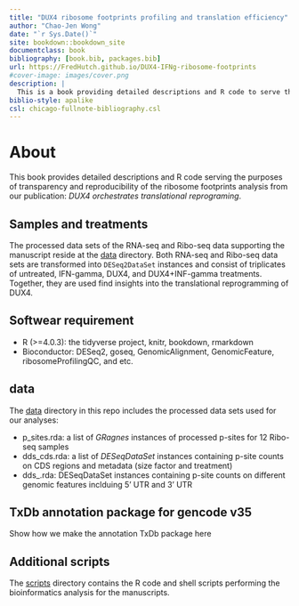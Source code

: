 ```yaml
--- 
title: "DUX4 ribosome footprints profiling and translation efficiency"
author: "Chao-Jen Wong"
date: "`r Sys.Date()`"
site: bookdown::bookdown_site
documentclass: book
bibliography: [book.bib, packages.bib]
url: https://FredHutch.github.io/DUX4-IFNg-ribosome-footprints
#cover-image: images/cover.png
description: |
  This is a book providing detailed descriptions and R code to serve the purposed of transparency and reproducibility of our ribosome footprints analysis from the publication: DUX4 orchestrates translational reprograming by broadly suppressing translation.
biblio-style: apalike
csl: chicago-fullnote-bibliography.csl
---
```


# About

This book provides detailed descriptions and R code serving the purposes of transparency and reproducibility of the ribosome footprints analysis from our publication: _DUX4 orchestrates translational reprograming_.

## Samples and treatments
The processed data sets of the RNA-seq and Ribo-seq data supporting the manuscript reside at the [data](https://github.com/FredHutch/DUX4-IFNg-ribosome-footprints/data) directory. Both RNA-seq and Ribo-seq data sets are transformed into `DESeq2DataSet` instances and consist of triplicates of untreated, IFN-gamma, DUX4, and DUX4+INF-gamma treatments. Together, they are used find insights into the translational reprogramming of DUX4. 

## Softwear requirement
* R (>=4.0.3): the tidyverse project, knitr, bookdown, rmarkdown
* Bioconductor: DESeq2, goseq, GenomicAlignment, GenomicFeature, ribosomeProfilingQC, and etc.

## data
The [data](https://github.com/FredHutch/DUX4-IFNg-ribosome-footprints/data) directory in this repo includes the processed data sets used for our analyses:

* p_sites.rda: a list of _GRagnes_ instances of processed p-sites for 12 Ribo-seq samples    
* dds_cds.rda: a list of _DESeqDataSet_ instances containing p-site counts on CDS regions and metadata (size factor and treatment)    
* dds_.rda: DESeqDataSet instances containing p-site counts on different genomic features inclduing 5' UTR and 3' UTR    

## TxDb annotation package for gencode v35

Show how we make the annotation TxDb package here

## Additional scripts
The [scripts](https://github.com/FredHutch/DUX4-IFNg-ribosome-footprints/scripts) directory contains the R code and shell scripts performing the bioinformatics analysis for the manuscripts.
